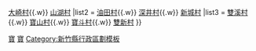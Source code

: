 {{Navbox
|name=新竹縣寶山鄉
|title =[[新竹縣]][[寶山鄉 (台灣)|寶山鄉]][[行政區劃]]
|image = [[File:Paoshan villages.svg|100px]]
|style = width:400px
|above =
|list1 = [[三峰村]]{{.w}} [[大崎村]]{{.w}} [[山湖村 (新竹縣)|山湖村]]
|list2 = [[油田村]]{{.w}} [[深井村 (新竹縣)|深井村]]{{.w}} [[新城村]]
|list3 = [[雙溪村]]{{.w}} [[寶山村]]{{.w}} [[寶斗村]]{{.w}} [[雙新村]]
}}
<noinclude>
[[Category:新竹縣的村和里|寶]]
[[Category:新竹縣寶山鄉行政區劃|寶]]
[[Category:新竹縣行政區劃模板]]
</noinclude>